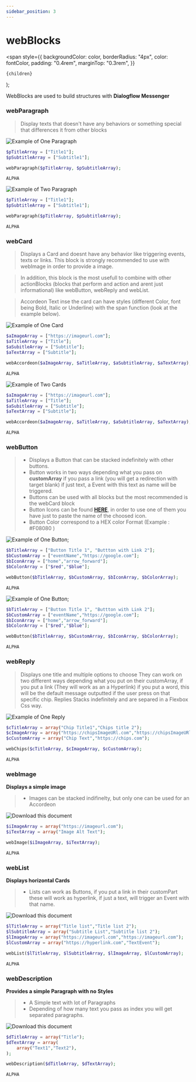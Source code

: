 ```yaml
---
sidebar_position: 3
---
```


# webBlocks

  <span
    style={{
      backgroundColor: color,
      borderRadius: "4px",
      color: fontColor,
      padding: "0.4rem",
      marginTop: "0.3rem",
    }}
  >
    {children}
  </span>
);


WebBlocks are used to build structures with **Dialogflow Messenger**

### webParagraph

> Display texts that doesn't have any behaviors or something special that differences it from other blocks

<Tabs>
<TabItem value="simple" label="One Paragraph">

![Example of One Paragraph](./../../../static/img/blocks/wb/paragraph.jpg)

<Tabs>
<TabItem value="php" label="PHP">

```php
$pTitleArray = ["Title1"];
$pSubtitleArray = ["Subtitle1"];

webParagraph($pTitleArray, $pSubtitleArray);
```

</TabItem>
<TabItem value="nodejs" label="Node.js">

```nodejs
ALPHA
```

</TabItem>
</Tabs>

</TabItem>
<TabItem value="complex" label="Two or More Paragraphs">

![Example of Two Paragraph](./../../../static/img/blocks/wb/paragraph.jpg)

<Tabs>
<TabItem value="php" label="PHP">

```php
$pTitleArray = ["Title1"];
$pSubtitleArray = ["Subtitle1"];

webParagraph($pTitleArray, $pSubtitleArray);
```

</TabItem>
<TabItem value="nodejs" label="Node.js">

```nodejs
ALPHA
```

</TabItem>
</Tabs>

</TabItem>
</Tabs>

### webCard

> Displays a Card and doesnt have any behavior like triggering events, texts or links. This block is strongly recommended to use with webImage in order to provide a image.

> In addition, this block is the most usefull to combine with other actionBlocks (blocks that perform and action and arent just informational) like webButton, webReply and webList.

> Accordeon Text inse the card can have styles (different Color, font being Bold, Italic or Underline) with the span function (look at the example below).

<Tabs>
<TabItem value="simple" label="One Card">

![Example of One Card](./../../../static/img/blocks/wb/card.jpg)

<Tabs>
<TabItem value="php" label="PHP">

```php
$aImageArray = ["https://imageurl.com"];
$aTitleArray = ["Title"];
$aSubitleArray = ["Subtitle"];
$aTextArray = ["Subtitle"];

webAccordeon($aImageArray, $aTitleArray, $aSubtitleArray, $aTextArray);
```

</TabItem>
<TabItem value="nodejs" label="Node.js">

```nodejs
ALPHA
```

</TabItem>
</Tabs>

</TabItem>
<TabItem value="complex" label="Two or More Cards">

![Example of Two Cards](./../../../static/img/blocks/wb/card.jpg)

<Tabs>
<TabItem value="php" label="PHP">

```php
$aImageArray = ["https://imageurl.com"];
$aTitleArray = ["Title"];
$aSubitleArray = ["Subtitle"];
$aTextArray = ["Subtitle"];

webAccordeon($aImageArray, $aTitleArray, $aSubtitleArray, $aTextArray);
```

</TabItem>
<TabItem value="nodejs" label="Node.js">

```nodejs
ALPHA
```

</TabItem>
</Tabs>

</TabItem>
</Tabs>

### webButton

<!-- **Is used to display a Button** -->

> - Displays a Button that can be stacked indefinitely with other buttons.
> - Button works in two ways depending what you pass on **customArray** if you pass a link (you will get a redirection with target blank) if just text, a Event with this text as name will be triggered.
> - Buttons can be used with all blocks but the most recommended is the webCard block
> - Button Icons can be found [**HERE**](https://material.io/resources/icons/?style=baseline), in order to use one of them you have just to paste the name of the choosed icon.
> - Button Color correspond to a HEX color Format (Example : <Highlight color="#F08080">#F08080</Highlight> )

<Tabs>
<TabItem value="simple" label="One Button">

![Example of One Button](./../../../static/img/blocks/wb/button.jpg);

<Tabs>
<TabItem value="php" label="PHP">

```php
$bTitleArray = ["Button Title 1", "Buttton with Link 2"];
$bCustomArray = ["eventName","https://google.com"];
$bIconArray = ["home","arrow_forward"];
$bColorArray = ["$red","$blue"];

webButton($bTitleArray, $bCustomArray, $bIconArray, $bColorArray);
```

</TabItem>
<TabItem value="nodejs" label="Node.js">

```nodejs
ALPHA
```

</TabItem>
</Tabs>

</TabItem>
<TabItem value="complex" label="Two or More Buttons">

![Example of One Button](./../../../static/img/blocks/wb/button.jpg);

<Tabs>
<TabItem value="php" label="PHP">

```php
$bTitleArray = ["Button Title 1", "Buttton with Link 2"];
$bCustomArray = ["eventName","https://google.com"];
$bIconArray = ["home","arrow_forward"];
$bColorArray = ["$red","$blue"];

webButton($bTitleArray, $bCustomArray, $bIconArray, $bColorArray);
```

</TabItem>
<TabItem value="nodejs" label="Node.js">

```nodejs
ALPHA
```

</TabItem>
</Tabs>

</TabItem>
</Tabs>

### webReply

> Displays one title and multiple options to choose
> They can work on two different ways depending what you put on their customArray, if you put a link (They will work as an a Hyperlink) if you put a word, this will be the default message outputted if the user press on that specific chip.
> Replies Stacks indefinitely and are separed in a Flexbox Css way.

![Example of One Reply](./../../../static/img/blocks/wb/chips.jpg)

<Tabs>
<TabItem value="php" label="PHP">

```php
$cTitleArray = array("Chip Title1","Chips title 2");
$cImageArray = array("https://chipsImageURl.com","https://chipsImageURl.com");
$cCustomArray = array("Chip Text","https://chips.com");

webChips($cTitleArray, $cImageArray, $cCustomArray);
```

</TabItem>
<TabItem value="nodejs" label="Node.js">

```nodejs
ALPHA
```

</TabItem>
</Tabs>

### webImage

**Displays a simple image**

> - Images can be stacked indifinelty, but only one can be used for an Accordeon

![Download this document](./../../../static/img/blocks/wb/image.jpg)

<Tabs>
<TabItem value="php" label="PHP">

```php
$iImageArray = array("https://imageurl.com");
$iTextArray = array("Image Alt Text");

webImage($iImageArray, $iTextArray);
```

</TabItem>
<TabItem value="nodejs" label="Node.js">

```nodejs
ALPHA
```

</TabItem>
</Tabs>

### webList

**Displays horizontal Cards**

> - Lists can work as Buttons, if you put a link in their customPart these will work as hyperlink, if just a text, will trigger an Event with that name.

![Download this document](./../../../static/img/blocks/wb/list.jpg)

<Tabs>
<TabItem value="php" label="PHP">

```php
$lTitleArray = array("Title list","Title list 2");
$lSubtitleArray = array("Subtitle List","Subtitle list 2");
$lImageArray = array("https://imageurl.com","https://imageurl.com");
$lCustomArray = array("https://hyperlink.com","TextEvent");

webList($lTitleArray, $lSubtitleArray, $lImageArray, $lCustomArray);
```

</TabItem>
<TabItem value="nodejs" label="Node.js">

```nodejs
ALPHA
```

</TabItem>
</Tabs>

### webDescription

**Provides a simple Paragraph with no Styles**

> - A Simple text with lot of Paragraphs
> - Depending of how many text you pass as index you will get separated paragraphs.

![Download this document](./../../../static/img/blocks/wb/description.jpg)

<Tabs>
<TabItem value="php" label="PHP">

```php
$dTitleArray = array("Title");
$dTextArray = array(
    array("Text1","Text2"),
);

webDescription($dTitleArray, $dTextArray);
```

</TabItem>
<TabItem value="nodejs" label="Node.js">

```nodejs
ALPHA
```

</TabItem>
</Tabs>
